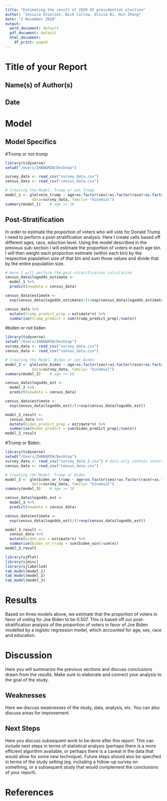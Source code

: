```yaml
---
title: "Estimating the result of 2020 US presidential election"
author: "Jessica Glustien, Nick Callow, Olivia Bi, Min Zhang"
date: "2 November 2020"
output:
  word_document: default
  pdf_document: default
  html_document:
    df_print: paged
---
```



# Title of your Report

## Name(s) of Author(s) 
## Date


# Model



## Model Specifics

#Trump or not trump

```r
library(tidyverse)
setwd("/Users/ZHANGMIN/Desktop")

survey_data <- read_csv("survey_data.csv")
census_data <- read_csv("census_data.csv")

# Creating the Model: Trump or not Trump
model_1 <- glm(vote_trump ~ age+as.factor(sex)+as.factor(race)+as.factor(education), 
            data=survey_data, family= "binomial")
summary(model_1)    # age >= 18

```

## Post-Stratification 

In order to estimate the proportion of voters who will vote for Donald Trump I need to perform a post-stratification analysis. Here I create cells based off different ages, race, eduction level. Using the model described in the previous sub-section I will estimate the proportion of voters in each age bin. I will then weight each proportion estimate (within each bin) by the respective population size of that bin and sum those values and divide that by the entire population size. 

```r
# Here I will perform the post-stratification calculation
census_data$logodds_estimate <-
  model_1 %>%
  predict(newdata = census_data)

census_data$estimate <-
  exp(census_data$logodds_estimate)/(1+exp(census_data$logodds_estimate))

census_data %>%
  mutate(trump_predict_prop = estimate*n) %>% 
  summarise(trump_predict = sum(trump_predict_prop)/sum(n))


```


#biden or not biden

```r
library(tidyverse)
setwd("/Users/ZHANGMIN/Desktop")
survey_data <- read_csv("survey_data.csv")
census_data <- read_csv("census_data.csv")

# Creating the Model: Biden or not Biden
model_2 <- glm(vote_biden ~ age+as.factor(sex)+as.factor(race)+as.factor(education), 
            data=survey_data, family= "binomial")
summary(model_2)    # age >= 18
```

```r
census_data$logodds_est <-
  model_2 %>%
  predict(newdata = census_data)

census_data$estimate <-
  exp(census_data$logodds_est)/(1+exp(census_data$logodds_est))

model_2_result <-
  census_data %>% 
  mutate(biden_predict_prop = estimate*n) %>% 
  summarise(biden_predict = sum(biden_predict_prop)/sum(n))
model_2_result
```

#Trump or Biden: 

```r
library(tidyverse)
setwd("/Users/ZHANGMIN/Desktop")
survey_data <- read_csv("survey_data_2.csv") # data only contain voters who will vote for Biden or Trump. 
census_data <- read_csv("census_data.csv")

# Creating the Model: Trump or Biden
model_3 <- glm(biden_or_trump ~ age+as.factor(sex)+as.factor(race)+as.factor(education), 
            data=survey_data, family= "binomial")
summary(model_3)    # age >= 18
```

```r
census_data$logodds_est <-
  model_3 %>%
  predict(newdata = census_data)

census_data$estimate <-
  exp(census_data$logodds_est)/(1+exp(census_data$logodds_est))

model_3_result <-
  census_data %>% 
  mutate(biden_win = estimate*n) %>% 
  summarise(biden_or_trump = sum(biden_win)/sum(n))
model_3_result
```

```r
library(sjPlot)
library(sjmisc)
library(sjlabelled)
tab_model(model_1)
tab_model(model_2)
tab_model(model_3)
```

# Results

Based on three models above, we estimate that the proportion of voters in favor of voting for Joe Biden to be 0.507. This is based off our post-stratification analysis of the proportion of voters in favor of Joe Biden modelled by a logistic regression model, which accounted for age, sex, race and education.


# Discussion

Here you will summarize the previous sections and discuss conclusions drawn from the results. Make sure to elaborate and connect your analysis to the goal of the study.

## Weaknesses

Here we discuss weaknesses of the study, data, analysis, etc. You can also discuss areas for improvement.

## Next Steps

Here you discuss subsequent work to be done after this report. This can include next steps in terms of statistical analysis (perhaps there is a more efficient algorithm available, or perhaps there is a caveat in the data that would allow for some new technique). Future steps should also be specified in terms of the study setting (eg. including a follow-up survey on something, or a subsequent study that would complement the conclusions of your report).


# References




